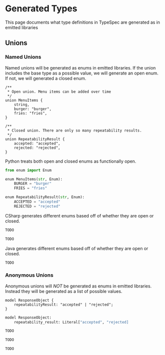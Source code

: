 
# Generated Types

This page documents what type definitions in TypeSpec are generated as in emitted libraries

## Unions

### Named Unions

Named unions will be generated as enums in emitted libraries. If the union includes the base type as a possible value,
we will generate an open enum. If not, we will generated a closed enum.

<Tabs>
<TabItem value="typespec" label="TypeSpec" default>

```typespec
/**
 * Open union. Menu items can be added over time
 */
union MenuItems {
    string,
    burger: "burger",
    fries: "fries",
}

/**
 * Closed union. There are only so many repeatability results.
 */
union RepeatabilityResult {
    accepted: "accepted",
    rejected: "rejected",
}
```

</TabItem>
<TabItem value="" label="Python">

Python treats both open and closed enums as functionally open.

```python
from enum import Enum

enum MenuItems(str, Enum):
    BURGER = "burger"
    FRIES = "fries"

enum RepeatabilityResult(str, Enum):
    ACCEPTED = "accepted"
    REJECTED = "rejected"
```

</TabItem>
<TabItem value="csharp" label="CSharp" >

CSharp generates different enums based off of whether they are open or closed.

```csharp
TODO
```

</TabItem>
<TabItem value="typescript" label="Typescript" >

```typescript
TODO
```

</TabItem>
<TabItem value="java" label="Java" >

Java generates different enums based off of whether they are open or closed.

```java
TODO
```

</TabItem>
</Tabs>



### Anonymous Unions

Anonymous unions will *NOT* be generated as enums in emitted libraries. Instead they will be generated as a list of
possible values.

<Tabs>
<TabItem value="typespec" label="TypeSpec" default>

```typespec
model ResponseObject {
    repeatabilityResult: "accepted" | "rejected";
}
```

</TabItem>
<TabItem value="" label="Python">

```python
model ResponseObject:
    repeatability_result: Literal["accepted", "rejected]
```

</TabItem>
<TabItem value="csharp" label="CSharp" >

```csharp
TODO
```

</TabItem>
<TabItem value="typescript" label="Typescript" >

```typescript
TODO
```

</TabItem>
<TabItem value="java" label="Java" >

```java
TODO
```

</TabItem>
</Tabs>